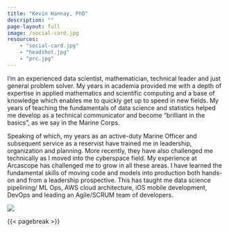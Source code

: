 ```yaml
---
title: "Kevin Hannay, PhD"
description: ""
page-layout: full
image: /social-card.jpg
resources:
    - "social-card.jpg"
    - "headshot.jpg"
    - "prc.jpg"
---
```


::: {.column-page-inset}
::: {.column-page-inset-left}

I'm an experienced data scientist, mathematician, technical leader and just general problem solver. My years in academia provided me with a depth of expertise in applied mathematics and scientific computing and a base of knowledge which enables me to quickly get up to speed in new fields. My years of teaching the fundamentals of data science and statistics helped me develop as a technical communicator and become "brilliant in the basics", as we say in the Marine Corps. 

Speaking of which, my years as an active-duty Marine Officer and subsequent service as a reservist have trained me in leadership, organization and planning. More recently, they have also challenged me technically as I moved into the cyberspace field. My experience at Arcascope has challenged me to grow in all these areas. I have learned the fundamental skills of moving code and models into production both hands-on and from a leadership prospective. This has taught me data science pipelining/ ML Ops, AWS cloud architecture, iOS mobile development, DevOps and leading an Agile/SCRUM team of developers. 
:::
<div class="column-margin column-container">
![](headshot.jpg){.rounded}
</div>
:::


{{< pagebreak >}}

::: {.column-page-inset .text-center}
```{=html}
<a class="btn btn-outline-dark", href="https://twitter.com/kevin.hannay" target="_blank" rel="noopener noreferrer">
    <i class="bi bi-twitter" role='img' aria-label='Twitter'></i>
</a>

<a class="btn btn-outline-dark", href="https://medium.com/@moleculeboy24" target="_blank" rel="noopener noreferrer">
    <i class="bi bi-medium" role='img' aria-label='Medium'></i>
</a>
<a class="btn btn-outline-dark", href="https://github.com/khannay" target="_blank" rel="noopener noreferrer">
    <i class="bi bi-github" role='img' aria-label='Github'></i>
</a>

<a class="btn btn-outline-dark", href="https://www.linkedin.com/in/kevin-hannay-7a6049198/" target="_blank" rel="noopener noreferrer">
    <i class="bi bi-linkedin" role='img' aria-label='LinkedIn'></i>
</a>

<a class="btn btn-outline-dark", href="https://scholar.google.com/citations?user=MynT34oAAAAJ&hl=en" target="_blank" rel="noopener noreferrer">
    <i class="ai ai-google-scholar" role='img' aria-label='Google Scholar'></i>
</a>

<a class="btn btn-outline-dark", href="https://arxiv.org/a/hannay_k_1.html" target="_blank" rel="noopener noreferrer">
    <i class="ai ai-arxiv" role='img' aria-label='arXiv'></i>
</a>

<a class="btn btn-outline-dark", href="mailto:khannay24@gmail.com" target="_blank" rel="noopener noreferrer">
    <i class="ai bi-envelope" role='img' aria-label='email'></i>
</a>
```
:::


